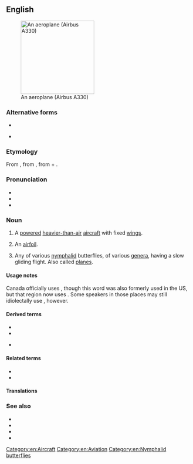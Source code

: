 {{also|aéroplane|aëroplane}}
==English==
[[Image:Egyptair.a330-200.su-gce.arp.jpg|thumb|right|200px|An aeroplane (Airbus A330)]]

===Alternative forms===
* {{l|en|aëroplane}}
* {{l|en|airplane}} {{qualifier|US|}}

===Etymology===
From {{bor|en|fr|aéroplane}}, from {{der|en|grc|ἀερόπλανος||wandering in air}}, from {{m|grc|ἀήρ||air}} + {{m|grc|πλάνος||wandering}}.

===Pronunciation===
* {{IPA|en|/ˈeə.ɹə.pleɪn/}}
* {{audio|en|en-uk-aeroplane.ogg|Audio (UK)}}
* {{audio|en|EN-AU ck1 aeroplane.ogg|Audio (AU)}}

===Noun===
{{en-noun}}

# {{lb|en|Canada|Australia|New Zealand|South Africa|Irish|India|UK}} A [[powered]] [[heavier-than-air]] [[aircraft]] with fixed [[wing]]s.
# {{lb|en|aeronautics|archaic}} An [[airfoil]].
# Any of various [[nymphalid]] butterflies, of various [[genus|genera]], having a slow gliding flight. Also called [[plane|planes]].

====Usage notes====
Canada officially uses {{m|en||aeroplane}}, though this word was also formerly used in the US, but that region now uses {{m|en|airplane}}. Some speakers in those places may still idiolectally use {{m|en||aeroplane}}, however.

====Derived terms====
* {{l|en|aeroplaning}}
* {{l|en|plane}}
* {{l|en|hydroaeroplane}} {{qualifier|obsolete}}

====Related terms====
* {{l|en|aero-}}
* {{l|en|plane}}

====Translations====
{{trans-see|airplane}}

===See also===
* {{l|en|aircraft}}
* {{l|en|glider}}
* {{l|en|helicopter}}
* {{l|en|airplane}}

[[Category:en:Aircraft]]
[[Category:en:Aviation]]
[[Category:en:Nymphalid butterflies]]